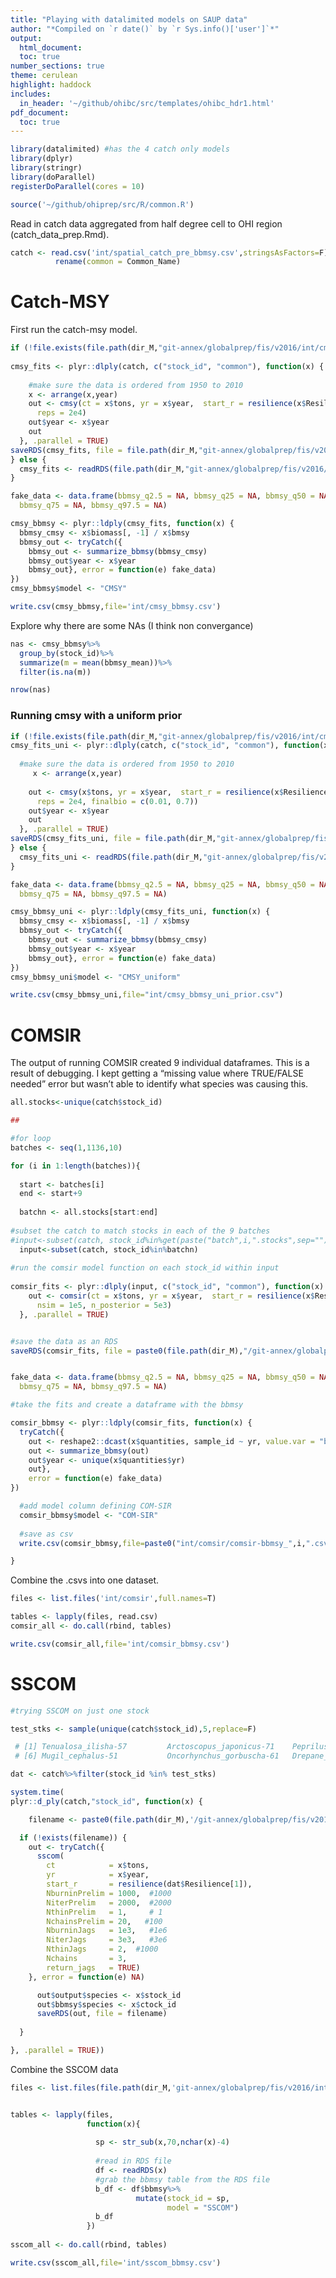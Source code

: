 ```yaml
---
title: "Playing with datalimited models on SAUP data"
author: "*Compiled on `r date()` by `r Sys.info()['user']`*"
output: 
  html_document:
  toc: true
number_sections: true
theme: cerulean
highlight: haddock
includes: 
  in_header: '~/github/ohibc/src/templates/ohibc_hdr1.html'
pdf_document:
  toc: true
---
```


```r

library(datalimited) #has the 4 catch only models
library(dplyr)
library(stringr)
library(doParallel)
registerDoParallel(cores = 10)

source('~/github/ohiprep/src/R/common.R')

```

Read in catch data aggregated from half degree cell to OHI region (catch_data_prep.Rmd).

```r

catch <- read.csv('int/spatial_catch_pre_bbmsy.csv',stringsAsFactors=F)%>%
          rename(common = Common_Name)

```

# Catch-MSY

First run the catch-msy model.

```r

if (!file.exists(file.path(dir_M,"git-annex/globalprep/fis/v2016/int/cmsy-fits.rds"))) {
  
cmsy_fits <- plyr::dlply(catch, c("stock_id", "common"), function(x) {
  
    #make sure the data is ordered from 1950 to 2010
    x <- arrange(x,year)
    out <- cmsy(ct = x$tons, yr = x$year,  start_r = resilience(x$Resilience[1]), 
      reps = 2e4)
    out$year <- x$year
    out
  }, .parallel = TRUE)
saveRDS(cmsy_fits, file = file.path(dir_M,"git-annex/globalprep/fis/v2016/int/cmsy-fits.rds"))
} else {
  cmsy_fits <- readRDS(file.path(dir_M,"git-annex/globalprep/fis/v2016/int/cmsy-fits.rds"))
}

fake_data <- data.frame(bbmsy_q2.5 = NA, bbmsy_q25 = NA, bbmsy_q50 = NA, 
  bbmsy_q75 = NA, bbmsy_q97.5 = NA)

cmsy_bbmsy <- plyr::ldply(cmsy_fits, function(x) {
  bbmsy_cmsy <- x$biomass[, -1] / x$bmsy
  bbmsy_out <- tryCatch({
    bbmsy_out <- summarize_bbmsy(bbmsy_cmsy)
    bbmsy_out$year <- x$year
    bbmsy_out}, error = function(e) fake_data)
})
cmsy_bbmsy$model <- "CMSY"

write.csv(cmsy_bbmsy,file='int/cmsy_bbmsy.csv')

```

Explore why there are some NAs (I think non convergance)

```r

nas <- cmsy_bbmsy%>%
  group_by(stock_id)%>%
  summarize(m = mean(bbmsy_mean))%>%
  filter(is.na(m))

nrow(nas)

```


### Running cmsy with a uniform prior

```r

if (!file.exists(file.path(dir_M,"git-annex/globalprep/fis/v2016/int/cmsy-fits-uni-prior.rds"))) {
cmsy_fits_uni <- plyr::dlply(catch, c("stock_id", "common"), function(x) {
  
  #make sure the data is ordered from 1950 to 2010
     x <- arrange(x,year)
     
    out <- cmsy(x$tons, yr = x$year,  start_r = resilience(x$Resilience[1]), 
      reps = 2e4, finalbio = c(0.01, 0.7))
    out$year <- x$year
    out
  }, .parallel = TRUE)
saveRDS(cmsy_fits_uni, file = file.path(dir_M,"git-annex/globalprep/fis/v2016/int/cmsy-fits-uni-prior.rds"))
} else {
  cmsy_fits_uni <- readRDS(file.path(dir_M,"git-annex/globalprep/fis/v2016/int/cmsy-fits-uni-prior.rds"))
}

fake_data <- data.frame(bbmsy_q2.5 = NA, bbmsy_q25 = NA, bbmsy_q50 = NA, 
  bbmsy_q75 = NA, bbmsy_q97.5 = NA)

cmsy_bbmsy_uni <- plyr::ldply(cmsy_fits_uni, function(x) {
  bbmsy_cmsy <- x$biomass[, -1] / x$bmsy
  bbmsy_out <- tryCatch({
    bbmsy_out <- summarize_bbmsy(bbmsy_cmsy)
    bbmsy_out$year <- x$year
    bbmsy_out}, error = function(e) fake_data)
})
cmsy_bbmsy_uni$model <- "CMSY_uniform"

write.csv(cmsy_bbmsy_uni,file="int/cmsy_bbmsy_uni_prior.csv")

```


# COMSIR

The output of running COMSIR created 9 individual dataframes. This is a result of debugging. I kept getting a "missing value where TRUE/FALSE needed" error but wasn't able to identify what species was causing this.

```r

all.stocks<-unique(catch$stock_id)

##

#for loop
batches <- seq(1,1136,10)

for (i in 1:length(batches)){
  
  start <- batches[i]
  end <- start+9
  
  batchn <- all.stocks[start:end]
  
#subset the catch to match stocks in each of the 9 batches  
#input<-subset(catch, stock_id%in%get(paste("batch",i,".stocks",sep="")))
  input<-subset(catch, stock_id%in%batchn)
  
#run the comsir model function on each stock_id within input
  
comsir_fits <- plyr::dlply(input, c("stock_id", "common"), function(x) {
    out <- comsir(ct = x$tons, yr = x$year,  start_r = resilience(x$Resilience[1]), 
      nsim = 1e5, n_posterior = 5e3)
  }, .parallel = TRUE)


#save the data as an RDS
saveRDS(comsir_fits, file = paste0(file.path(dir_M),"/git-annex/globalprep/fis/v2016/int/comsir-fits_",i,".rds"))


fake_data <- data.frame(bbmsy_q2.5 = NA, bbmsy_q25 = NA, bbmsy_q50 = NA, 
  bbmsy_q75 = NA, bbmsy_q97.5 = NA)

#take the fits and create a dataframe with the bbmsy

comsir_bbmsy <- plyr::ldply(comsir_fits, function(x) {
  tryCatch({
    out <- reshape2::dcast(x$quantities, sample_id ~ yr, value.var = "bbmsy")[,-1]
    out <- summarize_bbmsy(out)
    out$year <- unique(x$quantities$yr)
    out}, 
    error = function(e) fake_data)
})

  #add model column defining COM-SIR
  comsir_bbmsy$model <- "COM-SIR"
  
  #save as csv
  write.csv(comsir_bbmsy,file=paste0("int/comsir/comsir-bbmsy_",i,".csv"))

} 

```


Combine the .csvs into one dataset.
```r

files <- list.files('int/comsir',full.names=T)

tables <- lapply(files, read.csv)
comsir_all <- do.call(rbind, tables)

write.csv(comsir_all,file='int/comsir_bbmsy.csv')

```



# SSCOM

```r

#trying SSCOM on just one stock

test_stks <- sample(unique(catch$stock_id),5,replace=F)

 # [1] Tenualosa_ilisha-57         Arctoscopus_japonicus-71    Peprilus_triacanthus-31     Fenneropenaeus_chinensis-71 Umbrina_canariensis-47     
 # [6] Mugil_cephalus-51           Oncorhynchus_gorbuscha-61   Drepane_punctata-51         Salmo_salar-27              Carcharhinus_sorrah-57 

dat <- catch%>%filter(stock_id %in% test_stks)

system.time(
plyr::d_ply(catch,"stock_id", function(x) {

    filename <- paste0(file.path(dir_M),'/git-annex/globalprep/fis/v2016/int/sscom-fits/sscom-',unique(x$stock_id)[1], ".rds")

  if (!exists(filename)) {
    out <- tryCatch({
      sscom(
        ct            = x$tons,
        yr            = x$year,
        start_r       = resilience(dat$Resilience[1]),
        NburninPrelim = 1000,  #1000
        NiterPrelim   = 2000,  #2000
        NthinPrelim   = 1,     # 1
        NchainsPrelim = 20,   #100
        NburninJags   = 1e3,   #1e6
        NiterJags     = 3e3,   #3e6
        NthinJags     = 2,  #1000
        Nchains       = 3,
        return_jags   = TRUE)
    }, error = function(e) NA)

      out$output$species <- x$stock_id
      out$bbmsy$species <- x$ctock_id
      saveRDS(out, file = filename)
    
  }

}, .parallel = TRUE))


```

Combine the SSCOM data

```r

files <- list.files(file.path(dir_M,'git-annex/globalprep/fis/v2016/int/sscom-fits'),full.names=T)


tables <- lapply(files, 
                 function(x){ 
                   
                   sp <- str_sub(x,70,nchar(x)-4)
                   
                   #read in RDS file
                   df <- readRDS(x)
                   #grab the bbmsy table from the RDS file
                   b_df <- df$bbmsy%>%
                            mutate(stock_id = sp,
                                   model = "SSCOM")
                   b_df
                 })
                   
sscom_all <- do.call(rbind, tables)

write.csv(sscom_all,file='int/sscom_bbmsy.csv')


```








